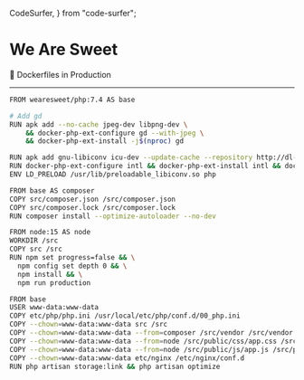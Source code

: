   CodeSurfer,
} from "code-surfer";



#  We Are Sweet

🐳 Dockerfiles in Production

---

<CodeSurfer theme={dracula}>

```bash 1[1:23] title="As always, we start with our base We Are Sweet docker image." subtitle="Available We Are Sweet Docker Images: 7.2, 7.4 and 8"
FROM wearesweet/php:7.4 AS base

# Add gd
RUN apk add --no-cache jpeg-dev libpng-dev \
    && docker-php-ext-configure gd --with-jpeg \
    && docker-php-ext-install -j$(nproc) gd

RUN apk add gnu-libiconv icu-dev --update-cache --repository http://dl-cdn.alpinelinux.org/alpine/edge/testing/ --allow-untrusted
RUN docker-php-ext-configure intl && docker-php-ext-install intl && docker-php-ext-install opcache
ENV LD_PRELOAD /usr/lib/preloadable_libiconv.so php

FROM base AS composer
COPY src/composer.json /src/composer.json
COPY src/composer.lock /src/composer.lock
RUN composer install --optimize-autoloader --no-dev

FROM node:15 AS node
WORKDIR /src
COPY src /src
RUN npm set progress=false && \
  npm config set depth 0 && \
  npm install && \
  npm run production

FROM base
USER www-data:www-data
COPY etc/php/php.ini /usr/local/etc/php/conf.d/00_php.ini
COPY --chown=www-data:www-data src /src
COPY --chown=www-data:www-data --from=composer /src/vendor /src/vendor
COPY --chown=www-data:www-data --from=node /src/public/css/app.css /src/public/css/app.css
COPY --chown=www-data:www-data --from=node /src/public/js/app.js /src/public/js/app.js
COPY --chown=www-data:www-data etc/nginx /etc/nginx/conf.d
RUN php artisan storage:link && php artisan optimize
```

```diff 1[25:32] title="Something" subtitle="We can define multiple stages in a Dockerfile by naming them and pulling files and directories out of them in later stages."
```

```diff 3:10 subtitle="Here we can configure the container to include packages that are always needed. This stage serves as a foundation for other build stages, such as the composer install and final image build stage."
```

```diff 12:15 title="Build stages" subtitle="This stages sole responsibility is to build composer vendor files, therefore, we only need to install container packages that is required at build time. We only need to copy in files required for composer to run."
```

```diff 15 subtitle="In this example, we only require the composer files in order to run composer install but this can be different from project to project. For example, Laravel may prefer it if you include the routes files so it can generate an optimised class map."
```

```diff 15 subtitle="Good knowledge of your application is important but a quick workaround would be to include the entire directory as it's discarded anyway. It's preferred to only include what you need in a stage because it makes the build much faster."
```

```diff 16:23
```

```diff 25:33
```

```diff 25 subtitle="You'll notice we don't use AS here. This is because this layer is the final layer which means this is the only layer which will be included in the final image. Only Layers which are copied from require AS."
```

```diff 28:32 subtitle="You'll also notice that when we copy files in to a docker production image, we use the chown flag. We do this to ensure the files which are copied in to the container belong to the user which will be running the web process (PHP)"
```

```diff 33 subtitle="You'll also notice that when we copy files in to a docker production image, we use the chown flag. We do this to ensure the files which are copied in to the container belong to the user which will be running the web process (PHP)"
```

</CodeSurfer>
